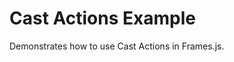 
# Cast Actions Example

Demonstrates how to use Cast Actions in Frames.js.

<StackblitzEmbed
  file="app/examples/new-api-cast-actions/page.tsx"
  initialBrowserPath="/examples/new-api-cast-actions"
/>
